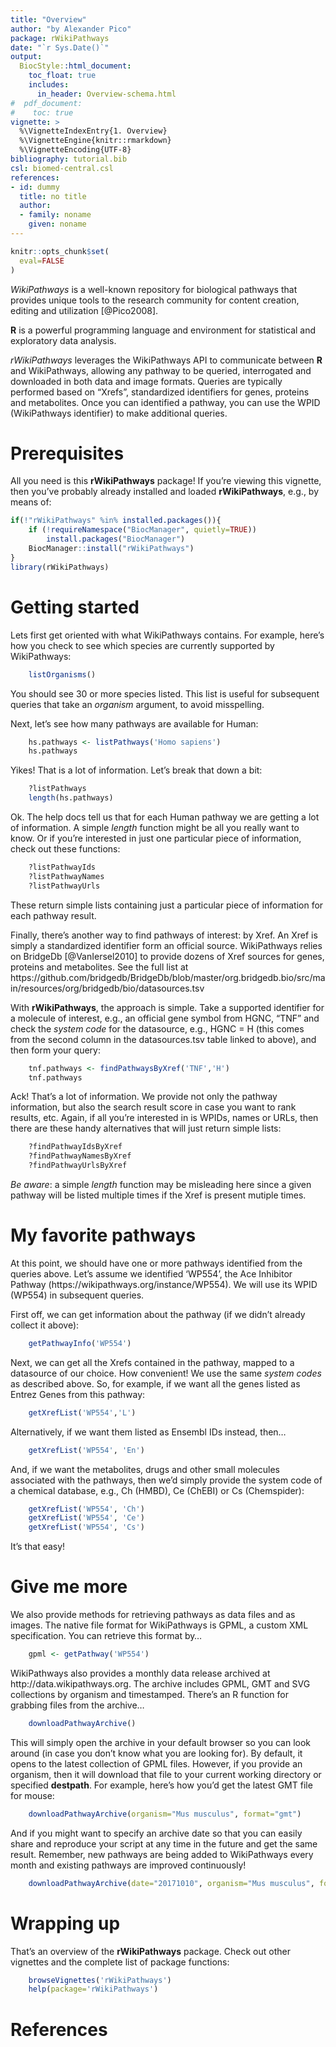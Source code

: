 ```yaml
---
title: "Overview"
author: "by Alexander Pico"
package: rWikiPathways
date: "`r Sys.Date()`"
output: 
  BiocStyle::html_document:
    toc_float: true
    includes:
      in_header: Overview-schema.html
#  pdf_document:
#    toc: true 
vignette: >
  %\VignetteIndexEntry{1. Overview}
  %\VignetteEngine{knitr::rmarkdown}
  %\VignetteEncoding{UTF-8}
bibliography: tutorial.bib
csl: biomed-central.csl
references:
- id: dummy
  title: no title
  author:
  - family: noname
    given: noname
---
```

```r
knitr::opts_chunk$set(
  eval=FALSE
)
```

*WikiPathways* is a well-known repository for biological pathways that provides unique tools to the research community for content creation, editing and utilization [@Pico2008].

**R** is a powerful programming language and environment for statistical and exploratory data analysis.

*rWikiPathways* leverages the WikiPathways API to communicate between **R** and WikiPathways, allowing any pathway to be queried, interrogated and downloaded in both data and image formats. Queries are typically performed based on "Xrefs", standardized identifiers for genes, proteins and metabolites. Once you can identified a pathway, you can use the WPID (WikiPathways identifier) to make additional queries.

# Prerequisites

All you need is this **rWikiPathways** package! If you're viewing this vignette, then you've probably  already installed and loaded **rWikiPathways**, e.g., by means of:

```r
if(!"rWikiPathways" %in% installed.packages()){
    if (!requireNamespace("BiocManager", quietly=TRUE))
        install.packages("BiocManager")
    BiocManager::install("rWikiPathways")
}
library(rWikiPathways)
```

# Getting started

Lets first get oriented with what WikiPathways contains. For example, here's how you check to see which species are currently supported by WikiPathways:

```r
    listOrganisms()
```

You should see 30 or more species listed. This list is useful for subsequent queries that take an *organism* argument, to avoid misspelling.

Next, let's see how many pathways are available for Human:
```r
    hs.pathways <- listPathways('Homo sapiens')
    hs.pathways
```

Yikes! That is a lot of information. Let's break that down a bit:

```r
    ?listPathways
    length(hs.pathways)
```

Ok. The help docs tell us that for each Human pathway we are getting a lot of information. A simple *length* function might be all you really want to know. Or if you're interested in just one particular piece of information, check out these functions:

```r
    ?listPathwayIds
    ?listPathwayNames
    ?listPathwayUrls
```

These return simple lists containing just a particular piece of information for each pathway result.

Finally, there's another way to find pathways of interest: by Xref. An Xref is simply a standardized identifier form an official source. WikiPathways relies on BridgeDb [@VanIersel2010] to provide dozens of Xref sources for genes, proteins and metabolites. See the full list at
https://github.com/bridgedb/BridgeDb/blob/master/org.bridgedb.bio/src/main/resources/org/bridgedb/bio/datasources.tsv

With **rWikiPathways**, the approach is simple. Take a supported identifier for a molecule of interest, e.g., an official gene symbol from HGNC, "TNF" and check the *system code* for the datasource, e.g., HGNC = H (this comes from the second column in the datasources.tsv table linked to above), and then form your query:

```r
    tnf.pathways <- findPathwaysByXref('TNF','H')
    tnf.pathways
```

Ack! That's a lot of information. We provide not only the pathway information, but also the search result score in case you want to rank results, etc.  Again, if all you're interested in is WPIDs, names or URLs, then there are these handy alternatives that will just return simple lists:

```r
    ?findPathwayIdsByXref
    ?findPathwayNamesByXref
    ?findPathwayUrlsByXref
```

*Be aware*: a simple *length* function may be misleading here since a given pathway will be listed multiple times if the Xref is present mutiple times.

# My favorite pathways

At this point, we should have one or more pathways identified from the queries above. Let's assume we identified 'WP554', the Ace Inhibitor Pathway (https://wikipathways.org/instance/WP554). We will use its WPID (WP554)
in subsequent queries.

First off, we can get information about the pathway (if we didn't already collect it above):

```r
    getPathwayInfo('WP554')
```

Next, we can get all the Xrefs contained in the pathway, mapped to a datasource of our choice. How convenient!  We use the same *system codes* as described above. So, for example, if we want all the genes listed as Entrez Genes from this pathway:

```r
    getXrefList('WP554','L')
```

Alternatively, if we want them listed as Ensembl IDs instead, then...
```r
    getXrefList('WP554', 'En')
```

And, if we want the metabolites, drugs and other small molecules associated with the pathways, then we'd simply provide the system code of a chemical database, e.g., Ch (HMBD), Ce (ChEBI) or Cs (Chemspider):
```r
    getXrefList('WP554', 'Ch')
    getXrefList('WP554', 'Ce')
    getXrefList('WP554', 'Cs')
```

It's that easy!

# Give me more

We also provide methods for retrieving pathways as data files and as images. The native file format for WikiPathways is GPML, a custom XML specification. You can retrieve this format by...
```r
    gpml <- getPathway('WP554')
```


WikiPathways also provides a monthly data release archived at http://data.wikipathways.org. The archive includes GPML, GMT and SVG collections by organism and timestamped. There's an R function for grabbing files from the archive...

```r
    downloadPathwayArchive()
```

This will simply open the archive in your default browser so you can look around (in case you don't know what you are looking for). By default, it opens to the latest collection of GPML files.  However, if you provide an organism, then it will download that file to your current working directory or specified **destpath**. For example, here's how you'd get the latest GMT file for mouse:

```r
    downloadPathwayArchive(organism="Mus musculus", format="gmt")
```

And if you might want to specify an archive date so that you can easily share and reproduce your script at any time in the future and get the same result. Remember, new pathways are being added to WikiPathways every month and existing pathways are improved continuously!

```r
    downloadPathwayArchive(date="20171010", organism="Mus musculus", format="gmt")
```

# Wrapping up

That's an overview of the **rWikiPathways** package. Check out other vignettes and the complete list of package functions:

```r
    browseVignettes('rWikiPathways')
    help(package='rWikiPathways')
```

# References
